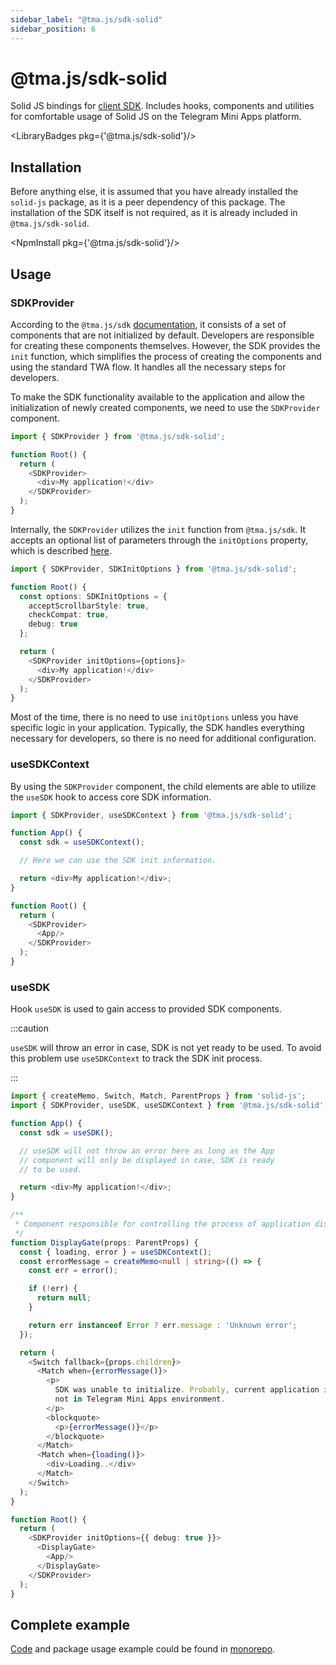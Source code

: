 ```yaml
---
sidebar_label: "@tma.js/sdk-solid"
sidebar_position: 6
---
```


# @tma.js/sdk-solid

Solid JS bindings for [client SDK](tma-js-sdk/about). Includes hooks, components and utilities for comfortable usage of Solid JS on the Telegram Mini Apps platform.

<LibraryBadges pkg={'@tma.js/sdk-solid'}/>

## Installation

Before anything else, it is assumed that you have already installed the `solid-js` package, as it is a peer dependency of this package. The installation of the SDK itself is not required, as it is already included in `@tma.js/sdk-solid`.

<NpmInstall pkg={'@tma.js/sdk-solid'}/>

## Usage

### SDKProvider

According to the `@tma.js/sdk` [documentation](tma-js-sdk/about), it consists of a set of components that are not initialized by default. Developers are responsible for creating these components themselves. However, the SDK provides the `init` function, which simplifies the process of creating the components and using the standard TWA flow. It handles all the necessary steps for developers.

To make the SDK functionality available to the application and allow the initialization of newly created components, we need to use the `SDKProvider` component.

```typescript jsx
import { SDKProvider } from '@tma.js/sdk-solid';

function Root() {
  return (
    <SDKProvider>
      <div>My application!</div>
    </SDKProvider>
  );
}
```

Internally, the `SDKProvider` utilizes the `init` function from `@tma.js/sdk`. It accepts an optional list of parameters through the `initOptions` property, which is described [here](tma-js-sdk/about#init).

```typescript jsx
import { SDKProvider, SDKInitOptions } from '@tma.js/sdk-solid';

function Root() {
  const options: SDKInitOptions = {
    acceptScrollbarStyle: true,
    checkCompat: true,
    debug: true
  };

  return (
    <SDKProvider initOptions={options}>
      <div>My application!</div>
    </SDKProvider>
  );
}
```

Most of the time, there is no need to use `initOptions` unless you have specific logic in your application. Typically, the SDK handles everything necessary for developers, so there is no need for additional configuration.

### useSDKContext

By using the `SDKProvider` component, the child elements are able to utilize the `useSDK` hook to access core SDK information.

```typescript jsx
import { SDKProvider, useSDKContext } from '@tma.js/sdk-solid';

function App() {
  const sdk = useSDKContext();

  // Here we can use the SDK init information.

  return <div>My application!</div>;
}

function Root() {
  return (
    <SDKProvider>
      <App/>
    </SDKProvider>
  );
}
```

### useSDK

Hook `useSDK` is used to gain access to provided SDK components.

:::caution

`useSDK` will throw an error in case, SDK is not yet ready to be used. To avoid this problem use `useSDKContext` to track the SDK init process.

:::

```typescript jsx title="Usage example"
import { createMemo, Switch, Match, ParentProps } from 'solid-js';
import { SDKProvider, useSDK, useSDKContext } from '@tma.js/sdk-solid';

function App() {
  const sdk = useSDK();

  // useSDK will not throw an error here as long as the App
  // component will only be displayed in case, SDK is ready
  // to be used.

  return <div>My application!</div>;
}

/**
 * Component responsible for controlling the process of application display.
 */
function DisplayGate(props: ParentProps) {
  const { loading, error } = useSDKContext();
  const errorMessage = createMemo<null | string>(() => {
    const err = error();

    if (!err) {
      return null;
    }

    return err instanceof Error ? err.message : 'Unknown error';
  });

  return (
    <Switch fallback={props.children}>
      <Match when={errorMessage()}>
        <p>
          SDK was unable to initialize. Probably, current application is being used
          not in Telegram Mini Apps environment.
        </p>
        <blockquote>
          <p>{errorMessage()}</p>
        </blockquote>
      </Match>
      <Match when={loading()}>
        <div>Loading..</div>
      </Match>
    </Switch>
  );
}

function Root() {
  return (
    <SDKProvider initOptions={{ debug: true }}>
      <DisplayGate>
        <App/>
      </DisplayGate>
    </SDKProvider>
  );
}
```

## Complete example

[Code](https://github.com/Telegram-Mini-Apps/tma.js/blob/master/apps/solid-sdk-example/src/Root.tsx) and package usage example could be found in [monorepo](https://github.com/Telegram-Mini-Apps/tma.js/tree/master/apps/solid-sdk-example).